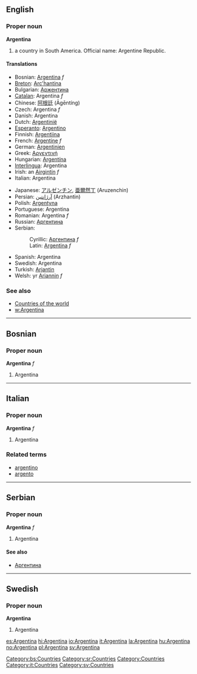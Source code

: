 ==English==
===Proper noun===
'''Argentina'''

# a country in South America. Official name: Argentine Republic.

====Translations====
{{top}}
*Bosnian: [[Argentina#Bosnian|Argentina]] ''f''
*[[Breton]]: [[Arc'hantina]]
*Bulgarian: [[Аржентина]]
*[[Catalan]]: Argentina ''f''
*Chinese: [[阿根廷]] (Āgēntíng)
*Czech: Argentina ''f''
*Danish: Argentina
*Dutch: [[Argentinië]]
*[[Esperanto]]: [[Argentino]]
*Finnish: [[Argentiina]]
*French: [[Argentine]] ''f''
*German: [[Argentinien]]
*Greek: [[Αργεντινή]]
*Hungarian: [[Argentína]]
*[[Interlingua]]: Argentina
*Irish: an [[Airgintín]] ''f''
*Italian: Argentina
{{mid}}
*Japanese: [[アルゼンチン]], [[亜爾然丁]] (Aruzenchin)
*Persian: [[آرژانتین]] (Arzhantin)
*Polish: [[Argentyna]]
*Portuguese: Argentina
*Romanian: Argentina ''f''
*Russian: [[Аргентина]]
*Serbian:
*:Cyrillic: [[Аргентина#Serbian|Аргентина]] ''f''
*:Latin: [[Argentina#Serbian|Argentina]] ''f''
*Spanish: Argentina
*Swedish: Argentina
*Turkish: [[Arjantin]]
*Welsh: yr [[Ariannin]] ''f''
{{bottom}}
===See also===
*[[Countries of the world]]
*[[w:Argentina]]
----
==Bosnian==
===Proper noun===
'''Argentina''' ''f''
#Argentina
[[Category:bs:Countries]]
----
==Italian==
===Proper noun===
'''Argentina''' ''f''
#Argentina
===Related terms===
*[[argentino]]
*[[argento]]
----
==Serbian==
===Proper noun===
'''Argentina''' ''f''
#Argentina
====See also====
*[[Аргентина]]
[[Category:sr:Countries]]
----
==Swedish==
===Proper noun===
'''Argentina'''
#Argentina

[[Category:Countries]]
[[Category:it:Countries]]
[[Category:sv:Countries]]

[[es:Argentina]]
[[hi:Argentina]]
[[io:Argentina]]
[[it:Argentina]]
[[la:Argentina]]
[[hu:Argentina]]
[[no:Argentina]]
[[pl:Argentina]]
[[sv:Argentina]]